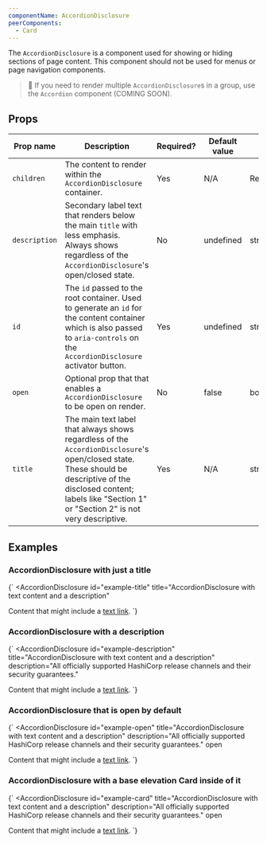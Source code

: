```yaml
---
componentName: AccordionDisclosure
peerComponents:
  - Card
---
```


The `AccordionDisclosure` is a component used for showing or hiding sections of page content. This component should not be used for menus or page navigation components.

> 🚨 If you need to render multiple `AccordionDisclosure`s in a group, use the `Accordion` component (COMING SOON).

## Props

| Prop name     | Description                                                                                                                                                                                                              | Required? | Default value | Type      |
| ------------- | ------------------------------------------------------------------------------------------------------------------------------------------------------------------------------------------------------------------------ | --------- | ------------- | --------- |
| `children`    | The content to render within the `AccordionDisclosure` container.                                                                                                                                                        | Yes       | N/A           | ReactNode |
| `description` | Secondary label text that renders below the main `title` with less emphasis. Always shows regardless of the `AccordionDisclosure`'s open/closed state.                                                                   | No        | undefined     | string    |
| `id`          | The `id` passed to the root container. Used to generate an `id` for the content container which is also passed to `aria-controls` on the `AccordionDisclosure` activator button.                                         | Yes       | undefined     | string    |
| `open`        | Optional prop that that enables a `AccordionDisclosure` to be open on render.                                                                                                                                            | No        | false         | boolean   |
| `title`       | The main text label that always shows regardless of the `AccordionDisclosure`'s open/closed state. These should be descriptive of the disclosed content; labels like "Section 1" or "Section 2" is not very descriptive. | Yes       | N/A           | string    |

## Examples

### AccordionDisclosure with just a title

<LiveComponent>{`
<AccordionDisclosure
  id="example-title"
  title="AccordionDisclosure with text content and a description"
>
  Content that might include a <a href="/">text link</a>.
</AccordionDisclosure>
`}</LiveComponent>

### AccordionDisclosure with a description

<LiveComponent>{`
<AccordionDisclosure
  id="example-description"
  title="AccordionDisclosure with text content and a description"
  description="All officially supported HashiCorp release channels and their security guarantees."
>
  Content that might include a <a href="/">text link</a>.
</AccordionDisclosure>
`}</LiveComponent>

### AccordionDisclosure that is open by default

<LiveComponent>{`
<AccordionDisclosure
  id="example-open"
  title="AccordionDisclosure with text content and a description"
  description="All officially supported HashiCorp release channels and their security guarantees."
  open
>
  Content that might include a <a href="/">text link</a>.
</AccordionDisclosure>
`}</LiveComponent>

### AccordionDisclosure with a base elevation Card inside of it

<LiveComponent>{`
<AccordionDisclosure
  id="example-card"
  title="AccordionDisclosure with text content and a description"
  description="All officially supported HashiCorp release channels and their security guarantees."
  open
>
  <Card elevation="base">Content that might include a <a href="/">text link</a>.</Card>
</AccordionDisclosure>
`}</LiveComponent>
